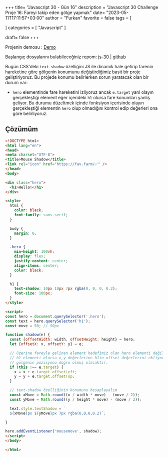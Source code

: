 +++
title= "Javascript 30 - Gün 16"
description = "Javascript 30 Challenge Proje 16: Fareyi takip eden gölge yapmak"
date= "2023-05-11T17:11:57+03:00"
author = "Furkan"
favorite = false
tags = [

]
categories = [
"Javascript"
]

draft= false
+++


Projenin demosu : [Demo](https://elbaley.github.io/js-30/16/index-solution.html)

Başlangıç dosyalarını bulabileceğiniz repom: [js-30 | github](https://github.com/elbaley/js-30)

Bugün CSS'deki `text-shadow` özelliğini JS ile dinamik hale getirip farenin hareketine göre gölgenin konumunu değiştirdiğimiz basit bir proje geliştiriyoruz.
Bu projede konumu belirlerken sorun yaratacak olan bir durum var:
- `hero` elementinde fare hareketini izliyoruz ancak `e.target` yani olayın gerçekleştiği element eğer içerideki `h1` olursa fare konumları yanlış geliyor. Bu durumu düzeltmek içinde fonksiyon içerisinde olayın gerçekleştiği elementin `hero` olup olmadığını kontrol edip değerleri ona göre belirliyoruz. 

## Çözümüm
```html
<!DOCTYPE html>
<html lang="en">
<head>
<meta charset="UTF-8">
<title>Mouse Shadow</title>
<link rel="icon" href="https://fav.farm/✅" />
</head>
<body>

<div class="hero">
  <h1>Hello!</h1>
</div>

<style>
  html {
    color: black;
    font-family: sans-serif;
  }

  body {
    margin: 0;
  }

  .hero {
    min-height: 100vh;
    display: flex;
    justify-content: center;
    align-items: center;
    color: black;
  }

  h1 {
    text-shadow: 10px 10px 7px rgba(0, 0, 0, 0.2);
    font-size: 100px;
  }
</style>

<script>
const hero = document.querySelector('.hero');
const text = hero.querySelector('h1');
const move = 50; // 50px

function shadow(e) {
  const {offsetWidth: width, offsetHeight: height} = hero;
  let {offsetX: x, offsetY: y} = e;

  // üzerine fareyle gelinen element hedefimiz olan hero elementi değilde içerisindeki
  // h1 elementi olursa x,y değerlerine h1in offset değerlerini ekliyoruz böylece
  // gölgenin pozisyonu doğru olmuş olacaktır.
  if (this !== e.target) {
    x = x + e.target.offsetLeft;
    y = y + e.target.offsetTop;
  }

  // text-shadow özelliğinin konumunu hesaplayalım 
  const xMove = Math.round((x / width * move) - (move / 2));
  const yMove = Math.round((y / height * move) - (move / 2));

  text.style.textShadow = `
  ${xMove}px ${yMove}px 7px rgba(0,0,0,0.2)`;

}

hero.addEventListener('mousemove', shadow);
</script>
</body>

</html>
```
